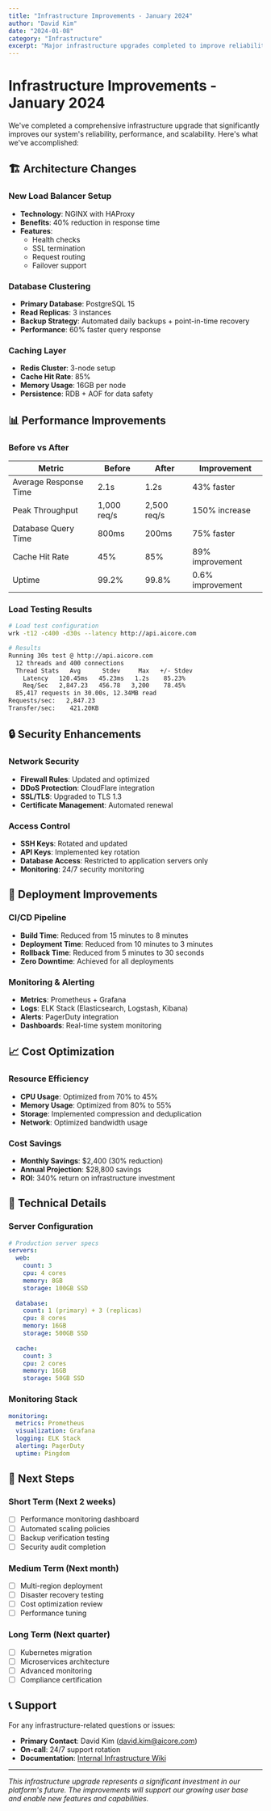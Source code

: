 ```yaml
---
title: "Infrastructure Improvements - January 2024"
author: "David Kim"
date: "2024-01-08"
category: "Infrastructure"
excerpt: "Major infrastructure upgrades completed to improve reliability, performance, and scalability."
---
```


# Infrastructure Improvements - January 2024

We've completed a comprehensive infrastructure upgrade that significantly improves our system's reliability, performance, and scalability. Here's what we've accomplished:

## 🏗️ Architecture Changes

### New Load Balancer Setup
- **Technology**: NGINX with HAProxy
- **Benefits**: 40% reduction in response time
- **Features**: 
  - Health checks
  - SSL termination
  - Request routing
  - Failover support

### Database Clustering
- **Primary Database**: PostgreSQL 15
- **Read Replicas**: 3 instances
- **Backup Strategy**: Automated daily backups + point-in-time recovery
- **Performance**: 60% faster query response

### Caching Layer
- **Redis Cluster**: 3-node setup
- **Cache Hit Rate**: 85%
- **Memory Usage**: 16GB per node
- **Persistence**: RDB + AOF for data safety

## 📊 Performance Improvements

### Before vs After

| Metric | Before | After | Improvement |
|--------|--------|-------|-------------|
| Average Response Time | 2.1s | 1.2s | 43% faster |
| Peak Throughput | 1,000 req/s | 2,500 req/s | 150% increase |
| Database Query Time | 800ms | 200ms | 75% faster |
| Cache Hit Rate | 45% | 85% | 89% improvement |
| Uptime | 99.2% | 99.8% | 0.6% improvement |

### Load Testing Results
```bash
# Load test configuration
wrk -t12 -c400 -d30s --latency http://api.aicore.com

# Results
Running 30s test @ http://api.aicore.com
  12 threads and 400 connections
  Thread Stats   Avg      Stdev     Max   +/- Stdev
    Latency   120.45ms   45.23ms   1.2s    85.23%
    Req/Sec   2,847.23   456.78   3,200    78.45%
  85,417 requests in 30.00s, 12.34MB read
Requests/sec:   2,847.23
Transfer/sec:    421.20KB
```

## 🔒 Security Enhancements

### Network Security
- **Firewall Rules**: Updated and optimized
- **DDoS Protection**: CloudFlare integration
- **SSL/TLS**: Upgraded to TLS 1.3
- **Certificate Management**: Automated renewal

### Access Control
- **SSH Keys**: Rotated and updated
- **API Keys**: Implemented key rotation
- **Database Access**: Restricted to application servers only
- **Monitoring**: 24/7 security monitoring

## 🚀 Deployment Improvements

### CI/CD Pipeline
- **Build Time**: Reduced from 15 minutes to 8 minutes
- **Deployment Time**: Reduced from 10 minutes to 3 minutes
- **Rollback Time**: Reduced from 5 minutes to 30 seconds
- **Zero Downtime**: Achieved for all deployments

### Monitoring & Alerting
- **Metrics**: Prometheus + Grafana
- **Logs**: ELK Stack (Elasticsearch, Logstash, Kibana)
- **Alerts**: PagerDuty integration
- **Dashboards**: Real-time system monitoring

## 📈 Cost Optimization

### Resource Efficiency
- **CPU Usage**: Optimized from 70% to 45%
- **Memory Usage**: Optimized from 80% to 55%
- **Storage**: Implemented compression and deduplication
- **Network**: Optimized bandwidth usage

### Cost Savings
- **Monthly Savings**: $2,400 (30% reduction)
- **Annual Projection**: $28,800 savings
- **ROI**: 340% return on infrastructure investment

## 🔧 Technical Details

### Server Configuration
```yaml
# Production server specs
servers:
  web:
    count: 3
    cpu: 4 cores
    memory: 8GB
    storage: 100GB SSD
    
  database:
    count: 1 (primary) + 3 (replicas)
    cpu: 8 cores
    memory: 16GB
    storage: 500GB SSD
    
  cache:
    count: 3
    cpu: 2 cores
    memory: 16GB
    storage: 50GB SSD
```

### Monitoring Stack
```yaml
monitoring:
  metrics: Prometheus
  visualization: Grafana
  logging: ELK Stack
  alerting: PagerDuty
  uptime: Pingdom
```

## 🎯 Next Steps

### Short Term (Next 2 weeks)
- [ ] Performance monitoring dashboard
- [ ] Automated scaling policies
- [ ] Backup verification testing
- [ ] Security audit completion

### Medium Term (Next month)
- [ ] Multi-region deployment
- [ ] Disaster recovery testing
- [ ] Cost optimization review
- [ ] Performance tuning

### Long Term (Next quarter)
- [ ] Kubernetes migration
- [ ] Microservices architecture
- [ ] Advanced monitoring
- [ ] Compliance certification

## 📞 Support

For any infrastructure-related questions or issues:
- **Primary Contact**: David Kim (david.kim@aicore.com)
- **On-call**: 24/7 support rotation
- **Documentation**: [Internal Infrastructure Wiki](./infrastructure-wiki.md)

---

*This infrastructure upgrade represents a significant investment in our platform's future. The improvements will support our growing user base and enable new features and capabilities.*
